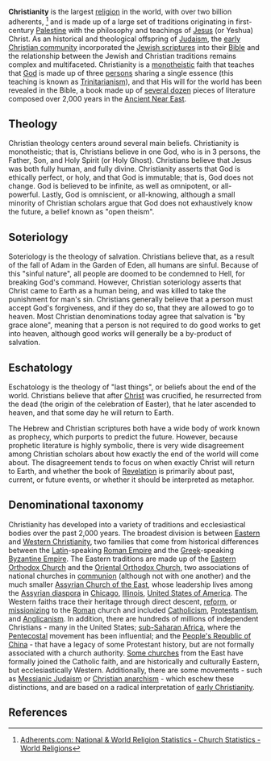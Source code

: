 {{subpages}}

'''Christianity''' is the largest [[religion]] in the world, with over two billion adherents, <ref>[http://www.adherents.com/Religions_By_Adherents.html Adherents.com: National & World Religion Statistics - Church Statistics - World Religions]</ref> and is made up of a large set of traditions originating in first-century [[Palestine]] with the philosophy and teachings of [[Jesus Christ|Jesus]] (or Yeshua) Christ. As an historical and theological offspring of [[Judaism]], the [[early Christianity|early Christian community]] incorporated the [[Tanakh|Jewish scriptures]] into their [[Bible]] and the relationship between the Jewish and Christian traditions remains complex and multifaceted. Christianity is a [[Monotheism|monotheistic]] faith that teaches that [[God]] is made up of three [[person]]s sharing a single essence (this teaching is known as [[Trinitarianism]]), and that His will for the world has been revealed in the Bible, a book made up of [[Books of the Bible|several dozen]] pieces of literature composed over 2,000 years in the [[Ancient Near East]].

==Theology==
Christian theology centers around several main beliefs. Christianity is monotheistic; that is, Christians believe in one God, who is in 3 persons, the Father, Son, and Holy Spirit (or Holy Ghost). Christians believe that Jesus was both fully human, and fully divine. Christianity asserts that God is ethically perfect, or holy, and that God is immutable; that is, God does not change. God is believed to be infinite, as well as omnipotent, or all-powerful. Lastly, God is omniscient, or all-knowing, although a small minority of Christian scholars argue that God does not exhaustively know the future, a belief known as "open theism".

==Soteriology==
Soteriology is the theology of salvation. Christians believe that, as a result of the fall of Adam in the Garden of Eden, all humans are sinful. Because of this "sinful nature", all people are doomed to be condemned to Hell, for breaking God's command. However, Christian soteriology asserts that Christ came to Earth as a human being, and was killed to take the punishment for man's sin. Christians generally believe that a person must accept God's forgiveness, and if they do so, that they are allowed to go to heaven. Most Christian denominations today agree that salvation is "by grace alone", meaning that a person is not required to do good works to get into heaven, although good works will generally be a by-product of salvation.

==Eschatology==
Eschatology is the theology of "last things", or beliefs about the end of the world. Christians believe that after [[Christ]] was crucified, he resurrected from the dead (the origin of the celebration of Easter), that he later ascended to heaven, and that some day he will return to Earth. 

The Hebrew and Christian scriptures both have a wide body of work known as prophecy, which purports to predict the future. However, because prophetic literature is highly symbolic, there is very wide disagreement among Christian scholars about how exactly the end of the world will come about. The disagreement tends to focus on when exactly Christ will return to Earth, and whether the book of [[Revelation]] is primarily about past, current, or future events, or whether it should be interpreted as metaphor.

==Denominational taxonomy==
Christianity has developed into a variety of traditions and ecclesiastical bodies over the past 2,000 years. The broadest division is between [[Eastern Christianity|Eastern]] and [[Western Christianity]], two families that come from historical differences between the [[Latin language|Latin]]-speaking [[Roman Empire]] and the [[Greek language|Greek]]-speaking [[Byzantine Empire]]. The Eastern traditions are made up of the [[Eastern Orthodox Church]] and the [[Oriental Orthodox Church]], two associations of national churches in [[communion]] (although not with one another) and the much smaller [[Assyrian Church of the East]], whose leadership lives among the [[Assyrian diaspora]] in [[Chicago, Illinois|Chicago]], [[Illinois]], [[United States of America]]. The Western faiths trace their heritage through direct descent, [[Reformation|reform]], or [[Mission|missionizing]] to the [[Rome|Roman]] church and included [[Catholicism]], [[Protestantism]], and [[Anglicanism]]. In addition, there are hundreds of millions of independent Christians - many in the United States; [[sub-Saharan Africa]], where the [[Pentecostalism|Pentecostal]] movement has been influential; and the [[People's Republic of China]] - that have a legacy of some Protestant history, but are not formally associated with a church authority. [[Eastern Rite|Some churches]] from the East have formally joined the Catholic faith, and are historically and culturally Eastern, but ecclesiastically Western. Additionally, there are some movements - such as [[Messianic Judaism]] or [[Christian anarchism]] - which eschew these distinctions, and are based on a  radical interpretation of [[early Christianity]].

<!-- ===Eastern Christianity===
====Eastern Orthodox====
====Oriental Orthodox====
====Assyrian====
====Eastern Rite====

===Western Christianity===
====Catholicism====
====Protestantism====
[[Protestantism]] is not a single church body or set of formally-related organizations, but a grouping of various church families whose history extends to the [[Reformation]] in 16th century [[Europe]]. Certain pre-Reformation groups are frequently included in discussions about Protestantism, such as [[Waldensians]] and [[Moravians]], who are legacies of reformation movements lead by [[Peter Waldo]] in 12th-century [[Italy]] and [[Jan Hus]] in 15th-century [[Bohemia]]. Some classification systems also include Anglicans as well, as the [[Church of England]] and the [[Roman Catholic Church]] ceased to be in communion roughly concurrent with the Reformation.

====Anglicanism====
====Independent churches====

===Other groups=== -->

==References==
<references/>